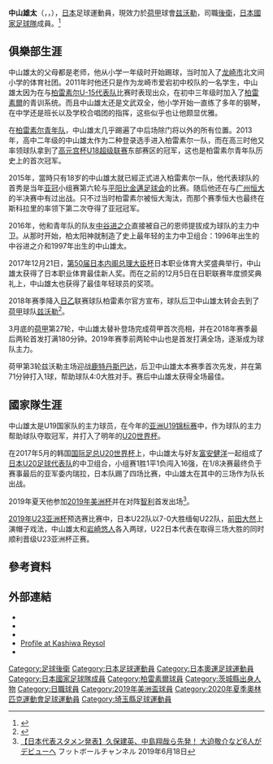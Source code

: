 {{Infobox football biography
| name                = 中山雄太
| image               = 
| fullname            = 中山雄太
| birth_date          = {{Birth date and age|1997|02|16|df=y}}
| birth_place         = {{JPN}}[[茨城縣|茨城縣]][[龍崎市|龍崎市]]
| height              = {{convert|1.81|m}}
| currentclub         = [[PEC施禾利|兹沃勒]]
| clubnumber          = 4
| position            = [[後衛|後衛]]
| youthyears1         = 
| youthclubs1         = 
| years1 = 2014–2019
| clubs1 = [[柏雷素爾|柏雷素爾]]
| caps1 = 76
| goals1 = 6
| years2 = 2015
| clubs2 = → [[日職聯U22選拔隊|日職聯U22選拔隊]] (外借)
| caps2 = 12
| goals2 = 0
| years3 = 2019–
| clubs3 = [[PEC施禾利|兹沃勒]]
| caps3 = 79
| goals3 = 5
|nationalyears1=2013–2014
|nationalteam1=[[日本17歲以下足球代表隊|日本U-17]]
|nationalcaps1=6
|nationalgoals1=0 
|nationalyears2=2017
|nationalteam2=[[日本20歲以下足球代表隊|日本U-20]]
|nationalcaps2=6
|nationalgoals2=0 
|nationalyears3=2019–
|nationalteam3=[[日本國家足球隊|日本]]
|nationalcaps3=16
|nationalgoals3=0
| pcupdate            = 2022年5月16日
| ntupdate            = 2022年6月10日
}}

'''中山雄太'''（{{lang-ja|'''なかやま ゆうた'''}}，{{lang-en|'''Yuta Nakayama'''}}，{{Bd|1997年|2月16日||}}），[[日本|日本]]足球運動員，現效力於[[荷甲|荷甲]]球會[[PEC施禾利|兹沃勒]]，司職[[後衛|後衛]]，[[日本國家足球隊|日本國家足球隊]]成員。<ref>{{Cite web |url=http://www.fifa.com/fifa-tournaments/players-coaches/people=403287/index.html |title=存档副本 |accessdate=2017-06-07 |archive-date=2017-07-27 |archive-url=https://web.archive.org/web/20170727235340/http://www.fifa.com/fifa-tournaments/players-coaches/people=403287/index.html |dead-url=no }}</ref>

==俱樂部生涯==
中山雄太的父母都是老师，他从小学一年级时开始踢球，当时加入了[[龙崎市|龙崎市]]北文间小学的体育社团。2011年时他还只是作为龙崎市爱宕初中校队的一名学生，中山雄太因为在与[[柏雷素尔|柏雷素尔U-15代表队]]比赛时表现出众，在初中三年级时加入了[[柏雷素爾|柏雷素爾]]的青训系统。而且中山雄太还是文武双全，他小学开始一直练了多年的钢琴，在中学还是班长以及学校合唱团的指挥，这些似乎也让他颇显优雅。

在[[柏雷素尔|柏雷素尔青年队]]，中山雄太几乎踢遍了中后场除门将以外的所有位置。2013年，高中二年级的中山雄太作为二种登录选手进入柏雷素尔一队，而在高三时他又率领球队拿到了[[高元宫杯U18超级联赛|高元宫杯U18超级联赛]]东部赛区的冠军，这也是柏雷素尔青年队历史上的首次冠军。

2015年，當時只有18岁的中山雄太就已經正式进入柏雷素尔一队，他代表球队的首秀是当年[[亚冠|亚冠]]小组赛第六轮与[[平阳比金邁足球会|平阳比金邁足球会]]的比赛。随后他还在与[[广州恒大|广州恒大]]的半决赛中有过出战。只不过当时柏雷素尔被恒大淘汰，而那个赛季恒大也最终在斯科拉里的率领下第二次夺得了亚冠冠军。

2016年，他和青年队的队友[[中谷进之介|中谷进之介]]直接被自己的恩师提拔成为球队的主力中卫。从那时开始，柏太阳神就制造了史上最年轻的主力中卫组合：1996年出生的中谷进之介和1997年出生的中山雄太。

2017年12月21日，[[第50届日本内阁总理大臣杯|第50届日本内阁总理大臣杯]]日本职业体育大奖盛典举行，中山雄太获得了日本职业体育最佳新人奖。而在之前的12月5日在日职联赛年度颁奖典礼上，中山雄太也获得了最佳年轻球员的奖项。

2018年赛季降入[[日乙|日乙]]联赛球队柏雷素尔官方宣布，球队后卫中山雄太转会去到了[[荷甲|荷甲]]球队[[兹沃勒|兹沃勒]]<ref>{{Cite press release|title=中山 雄太選手 PECズヴォレへ移籍|publisher=[[柏レイソル|柏レイソル]]|date=2019-01-14|url=https://www.reysol.co.jp/news/topteam/001558.html|access-date=2019-10-17|archive-date=2019-04-03|archive-url=https://web.archive.org/web/20190403134042/https://www.reysol.co.jp/news/topteam/001558.html|dead-url=no}}</ref>。

3月底的[[荷甲|荷甲]]第27轮，中山雄太替补登场完成荷甲首次亮相，并在2018年赛季最后两轮首发打满180分钟。2019年赛季前两轮中山也是首发打满全场，逐渐成为球队主力。

荷甲第3轮兹沃勒主场迎战[[鹿特丹斯巴达|鹿特丹斯巴达]]，后卫中山雄太本赛季首次先发，并在第71分钟打入1球，帮助球队4:0大胜对手。赛后中山雄太获得全场最佳。

==國家隊生涯==
中山雄太是U19国家队的主力球员，在今年的[[亚洲U19锦标赛|亚洲U19锦标赛]]中，作为球队的主力帮助球队夺取冠军，并打入了明年的[[U20世界杯|U20世界杯]]。

在2017年5月的韩国[[国际足总U20世界杯|国际足总U20世界杯]]上，中山雄太与好友[[富安健洋|富安健洋]]一起组成了[[日本U20足球代表队|日本U20足球代表队]]的中卫组合，小组赛1胜1平1负闯入16强，在1/8决赛最终负于赛事最后的亚军委内瑞拉，日本队踢了四场比赛，中山雄太在其中的三场作为队长出战。

2019年夏天他参加[[2019年美洲杯|2019年美洲杯]]并在对阵[[智利国家足球队|智利]]首发出场<ref>[https://www.footballchannel.jp/2019/06/18/post326567/ 【日本代表スタメン発表】久保建英、中島翔哉ら先発！ 大迫敬介など6人がデビューへ] {{Wayback|url=https://www.footballchannel.jp/2019/06/18/post326567/ |date=20190618072428 }}フットボールチャンネル 2019年6月18日</ref>。

[[2019年U23亚洲杯|2019年U23亚洲杯]]预选赛比赛中，日本U22队以7-0大胜缅甸U22队，[[前田大然|前田大然]]上演帽子戏法，中山雄太和[[岩崎悠人|岩崎悠人]]各入两球，U22日本代表在取得三场大胜的同时顺利晋级U23亚洲杯正赛。

== 參考資料 ==
{{reflist}}

== 外部連結 ==
* {{Soccerway|yuta-nakayama/340513}}
* {{FIFA player|403287}}
* {{J.League player|11463}}
* [http://www.reysol.co.jp/team/players/2016/29.php Profile at Kashiwa Reysol]{{Wayback|url=http://www.reysol.co.jp/team/players/2016/29.php |date=20190811233814 }}
* {{NFT player|74627}}

{{2017年U-20世界盃日本参赛名单}}
{{2019年美洲盃足球賽日本參賽名單}}
{{2020年奧運會男子足球日本參賽名單}}

[[Category:足球後衛|Category:足球後衛]]
[[Category:日本足球運動員|Category:日本足球運動員]]
[[Category:日本奧運足球運動員|Category:日本奧運足球運動員]]
[[Category:日本國家足球隊成員|Category:日本國家足球隊成員]]
[[Category:柏雷素爾球員|Category:柏雷素爾球員]]
[[Category:茨城縣出身人物|Category:茨城縣出身人物]]
[[Category:日職球員|Category:日職球員]]
[[Category:2019年美洲盃球員|Category:2019年美洲盃球員]]
[[Category:2020年夏季奧林匹克運動會足球運動員|Category:2020年夏季奧林匹克運動會足球運動員]]
[[Category:埼玉縣足球運動員|Category:埼玉縣足球運動員]]